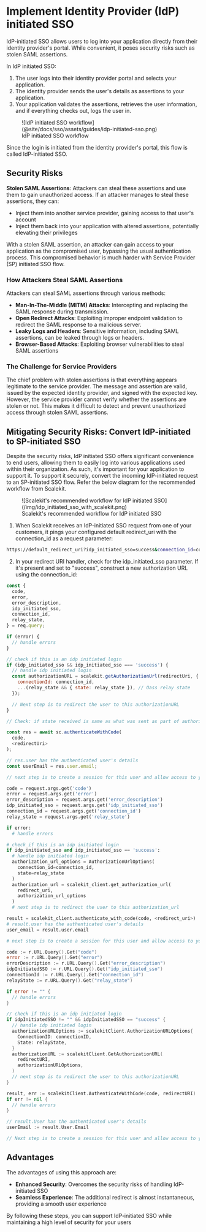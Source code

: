 # Implement Identity Provider (IdP) initiated SSO

IdP-initiated SSO allows users to log into your application directly from their identity provider's portal. While convenient, it poses security risks such as stolen SAML assertions.

In IdP initiated SSO:

1. The user logs into their identity provider portal and selects your application.
2. The identity provider sends the user's details as assertions to your application.
3. Your application validates the assertions, retrieves the user information, and if everything checks out, logs the user in.

<figure>
  ![IdP initiated SSO
  workflow](@site/docs/sso/assets/guides/idp-initiated-sso.png)
  <figcaption>IdP initiated SSO workflow</figcaption>
</figure>

Since the login is initiated from the identity provider's portal, this flow is called IdP-initiated SSO.

## Security Risks

**Stolen SAML Assertions**: Attackers can steal these assertions and use them to gain unauthorized access. If an attacker manages to steal these assertions, they can:

- Inject them into another service provider, gaining access to that user's account
- Inject them back into your application with altered assertions, potentially elevating their privileges

With a stolen SAML assertion, an attacker can gain access to your application as the compromised user, bypassing the usual authentication process. This compromised behavior is much harder with Service Provider (SP) initiated SSO flow.

### How Attackers Steal SAML Assertions

Attackers can steal SAML assertions through various methods:

- **Man-In-The-Middle (MITM) Attacks**: Intercepting and replacing the SAML response during transmission.
- **Open Redirect Attacks**: Exploiting improper endpoint validation to redirect the SAML response to a malicious server.
- **Leaky Logs and Headers**: Sensitive information, including SAML assertions, can be leaked through logs or headers.
- **Browser-Based Attacks**: Exploiting browser vulnerabilities to steal SAML assertions

### The Challenge for Service Providers

The chief problem with stolen assertions is that everything appears legitimate to the service provider. The message and assertion are valid, issued by the expected identity provider, and signed with the expected key.
However, the service provider cannot verify whether the assertions are stolen or not. This makes it difficult to detect and prevent unauthorized access through stolen SAML assertions.

## Mitigating Security Risks: Convert IdP-initiated to SP-initiated SSO

Despite the security risks, IdP initiated SSO offers significant convenience to end users, allowing them to easily log into various applications used within their organization. As such, it's important for your application to support it.
To support it securely, convert the incoming IdP-initiated request to an SP-initiated SSO flow. Refer the below diagram for the recommended workflow from Scalekit.

<figure>
  ![Scalekit's recommended workflow for IdP initiated
  SSO](/img/idp_initiated_sso_with_scalekit.png)
  <figcaption>Scalekit's recommended workflow for IdP initiated SSO</figcaption>
</figure>

1. When Scalekit receives an IdP-initiated SSO request from one of your customers, it pings your configured default <SimpleCode>redirect_uri</SimpleCode> with the <SimpleCode>connection_id</SimpleCode> as a request parameter:

```sh
https://default_redirect_uri?idp_initiated_sso=success&connection_id=conn_12442
```

2. In your redirect URI handler, check for the <SimpleCode>idp_initiated_sso</SimpleCode> parameter. If it's present and set to "success", construct a new authorization URL using the <SimpleCode>connection_id</SimpleCode>:

<Tabs groupId="tech-stack" queryString>
<TabItem value="nodejs" label="Node.js">

```javascript showLineNumbers
const {
  code,
  error,
  error_description,
  idp_initiated_sso,
  connection_id,
  relay_state,
} = req.query;

if (error) {
  // handle errors
}

// check if this is an idp initiated login
if (idp_initiated_sso && idp_initiated_sso === 'success') {
  // handle idp initiated login
  const authorizationURL = scalekit.getAuthorizationUrl(redirectUri, {
    connectionId: connection_id,
    ...(relay_state && { state: relay_state }), // Oass relay state
  });

  // Next step is to redirect the user to this authorizationURL
}

// Check: if state received is same as what was sent as part of authorization-url

const res = await sc.authenticateWithCode(
  code,
  <redirectUri>
);

// res.user has the authenticated user's details
const userEmail = res.user.email;

// next step is to create a session for this user and allow access to your application resources
```

</TabItem>
<TabItem value="python" label="Python">

```python showLineNumbers
code = request.args.get('code')
error = request.args.get('error')
error_description = request.args.get('error_description')
idp_initiated_sso = request.args.get('idp_initiated_sso')
connection_id = request.args.get('connection_id')
relay_state = request.args.get('relay_state')

if error:
  # handle errors

# check if this is an idp initiated login
if idp_initiated_sso and idp_initiated_sso == 'success':
  # handle idp initiated login
  authorization_url_options = AuthorizationUrlOptions(
    connection_id=connection_id,
    state=relay_state
  )
  authorization_url = scalekit_client.get_authorization_url(
    redirect_uri,
    authorization_url_options
  )
  # next step is to redirect the user to this authorization_url

result = scalekit_client.authenticate_with_code(code, <redirect_uri>)
# result.user has the authenticated user's details
user_email = result.user.email

# next step is to create a session for this user and allow access to your application resources
```

</TabItem>
<TabItem value="golang" label="Go">

```go showLineNumbers
code := r.URL.Query().Get("code")
error := r.URL.Query().Get("error")
errorDescription := r.URL.Query().Get("error_description")
idpInitiatedSSO := r.URL.Query().Get("idp_initiated_sso")
connectionId := r.URL.Query().Get("connection_id")
relayState := r.URL.Query().Get("relay_state")

if error != "" {
  // handle errors
}

// check if this is an idp initiated login
if idpInitiatedSSO != "" && idpInitiatedSSO == "success" {
  // handle idp initiated login
  authorizationURLOptions := scalekitClient.AuthorizationURLOptions{
    ConnectionID: connectionID,
    State: relayState,
  }
  authorizationURL := scalekitClient.GetAuthorizationURL(
    redirectURI,
    authorizationURLOptions,
  )
  // next step is to redirect the user to this authorizationURL
}

result, err := scalekitClient.AuthenticateWithCode(code, redirectURI)
if err != nil {
  // handle errors
}

// result.User has the authenticated user's details
userEmail := result.User.Email

// Next step is to create a session for this user and allow access to your application resources
```

</TabItem>

</Tabs>

## Advantages

The advantages of using this approach are:

- **Enhanced Security**: Overcomes the security risks of handling IdP-initiated SSO
- **Seamless Experience**: The additional redirect is almost instantaneous, providing a smooth user experience

By following these steps, you can support IdP-initiated SSO while maintaining a high level of security for your users
